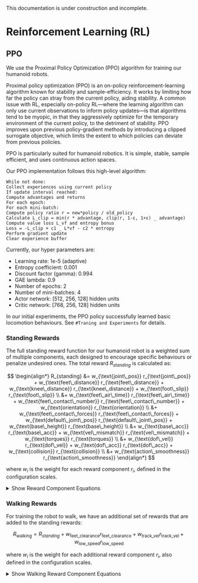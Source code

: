 
<Callout type="warning" emoji="⚠️">
  This documentation is under construction and incomplete.
</Callout>

# Reinforcement Learning (RL)

## PPO

We use the Proximal Policy Optimization (PPO) algorithm for training our humanoid robots.

Proximal policy optimization (PPO) is an on-policy reinforcement-learning algorithm known for stability and sample-efficiency. It works by limiting how far the policy can stray from the current policy, aiding stability. A common issue with RL, especially on-policy RL—where the learning algorithm can only use current observations to inform policy updates—is that algorithms tend to be myopic, in that they aggressively optimize for the temporary environment of the current policy, to the detriment of stability. PPO improves upon previous policy-gradient methods by introducing a clipped surrogate objective, which limits the extent to which policies can deviate from previous policies.

PPO is particularly suited for humanoid robotics. It is simple, stable, sample efficient, and uses continuous action spaces.

Our PPO implementation follows this high-level algorithm:

```
While not done:
Collect experiences using current policy
If update interval reached:
Compute advantages and returns
For each epoch:
For each mini-batch:
Compute policy ratio r = new*policy / old_policy
Calculate L_clip = min(r * advantage, clip(r, 1-ε, 1+ε) _ advantage)
Compute value loss L_vf and entropy bonus
Loss = -L_clip + c1 _ L*vf - c2 * entropy
Perform gradient update
Clear experience buffer
```

Currently, our hyper parameters are:

- Learning rate: 1e-5 (adaptive)
- Entropy coefficient: 0.001
- Discount factor (gamma): 0.994
- GAE lambda: 0.9
- Number of epochs: 2
- Number of mini-batches: 4
- Actor network: [512, 256, 128] hidden units
- Critic network: [768, 256, 128] hidden units

In our initial experiments, the PPO policy successfully learned basic locomotion behaviours. See `#Traning and Experiments` for details.

### Standing Rewards

The full standing reward function for our humanoid robot is a weighted sum of multiple components, each designed to encourage specific behaviours or penalize undesired ones. The total reward $R_{standing}$ is calculated as:

$$
\begin{align*}
R_{standing} &= w_{\text{joint\_pos}} r_{\text{joint\_pos}} + w_{\text{feet\_distance}} r_{\text{feet\_distance}} + w_{\text{knee\_distance}} r_{\text{knee\_distance}} + w_{\text{foot\_slip}} r_{\text{foot\_slip}} \\
  &+ w_{\text{feet\_air\_time}} r_{\text{feet\_air\_time}} + w_{\text{feet\_contact\_number}} r_{\text{feet\_contact\_number}} + w_{\text{orientation}} r_{\text{orientation}} \\
  &+ w_{\text{feet\_contact\_forces}} r_{\text{feet\_contact\_forces}} + w_{\text{default\_joint\_pos}} r_{\text{default\_joint\_pos}} + w_{\text{base\_height}} r_{\text{base\_height}} \\
  &+ w_{\text{base\_acc}} r_{\text{base\_acc}} + w_{\text{vel\_mismatch}} r_{\text{vel\_mismatch}} + w_{\text{torques}} r_{\text{torques}} \\
  &+ w_{\text{dof\_vel}} r_{\text{dof\_vel}} + w_{\text{dof\_acc}} r_{\text{dof\_acc}} + w_{\text{collision}} r_{\text{collision}} \\
  &+ w_{\text{action\_smoothness}} r_{\text{action\_smoothness}}
\end{align*}
$$

where $w_i$ is the weight for each reward component $r_i$, defined in the configuration scales.

<details>
  <summary>Show Reward Component Equations</summary>

1.  Joint Position Reward:

    $$
    r_\text{joint\_pos} = e^{-2\|\mathbf{q} - \mathbf{q}_\text{target}\|} - 0.2\|\mathbf{q} - \mathbf{q}_\text{target}\|_{[0, 0.5]}
    $$

2.  Feet Distance Reward:

    $$
    r_\text{feet\_distance} = \frac{1}{2}(e^{-100|d_{min}|} + e^{-100|d_{max}|})
    $$

3.  Knee Distance Reward: Similar to feet distance reward, but for knee joints.
4.  Foot Slip Reward:

    $$
    r_\text{foot\_slip} = -\sum_{i \in \text{feet}} \sqrt{\|\mathbf{v}_i\|} \cdot \mathbb{1}_\text{contact}
    $$

5.  Feet Air Time Reward:

    $$
    r_\text{feet\_air\_time} = \sum_{i \in \text{feet}} \min(0.5, t_{\text{air},i}) \cdot \mathbb{1}_\text{first\_contact}
    $$

6.  Feet Contact Number Reward:

    $$
    r_\text{feet\_contact\_number} = \frac{1}{2}\sum_{i \in \text{feet}} \begin{cases} 1 & \text{if contact matches gait phase} \\ -0.3 & \text{otherwise} \end{cases}
    $$

7.  Orientation Reward:

    $$
    r_\text{orientation} = \frac{1}{2}(e^{-10\sum_{i=1}^2|\phi_i|} + e^{-20\|\mathbf{g}_\text{proj}\|})
    $$

    where $\phi_i$ are the base euler angles and $\mathbf{g}_\text{proj}$ is the projected gravity vector.

8.  Feet Contact Forces Reward:

    $$
    r_\text{feet\_contact\_forces} = -\sum_{i \in \text{feet}} \max(0, \|\mathbf{f}_i\| - f_\text{max})_{[0, 400]}
    $$

9.  Default Joint Position Reward:

    $$
    r_\text{default\_joint\_pos} = e^{-100\|\mathbf{q}_\text{yaw,roll}\|} - 0.01\|\mathbf{q} - \mathbf{q}_\text{default}\|
    $$

10. Base Height Reward:

    $$
    r_\text{base\_height} = e^{-100|h - h_\text{target}|}
    $$

11. Base Acceleration Reward:

    $$
    r_\text{base\_acc} = e^{-3\|\mathbf{a}_\text{base}\|}
    $$

12. Velocity Mismatch Reward:

    $$
    r_\text{vel\_mismatch} = \frac{1}{2}(e^{-10v_z^2} + e^{-5\|\boldsymbol{\omega}_{xy}\|})
    $$

13. Velocity Tracking Reward:

    $$
        r_\text{track\_vel} = \frac{1}{2}(e^{-10\|\mathbf{v}_\text{cmd} - \mathbf{v}\|} + e^{-10|\omega_\text{cmd} - \omega|}) - 0.2(\|\mathbf{v}_\text{cmd} - \mathbf{v}\| + |\omega_\text{cmd} - \omega|) 
    $$

14. Feet Clearance Reward:

    $$
    r_\text{feet\_clearance} = \sum_{i \in \text{feet}} \mathbb{1}_{|h_i - h_\text{target}| < 0.02} \cdot (1 - \mathbb{1}_\text{stance})
    $$

15. Low Speed Reward:

    $$
    r_\text{low\_speed} = \begin{cases}
    -2 & \text{if } \text{sign}(v) \neq \text{sign}(v_\text{cmd}) \\
    -1 & \text{if } |v| < 0.5|v_\text{cmd}| \\
    0 & \text{if } |v| > 1.2|v_\text{cmd}| \\
    1.2 & \text{otherwise}
    \end{cases}
    $$

16. Torque Penalty:

    $$
    r_\text{torques} = -\sum_i \tau_i^2
    $$

17. DOF Velocity Penalty:

    $$
    r_\text{dof\_vel} = -\sum_i \dot{q}_i^2
    $$

18. DOF Acceleration Penalty:

    $$
    r_\text{dof\_acc} = -\sum_i \ddot{q}_i^2
    $$

19. Collision Penalty:

    $$
    r_\text{collision} = -\sum_{i \in \text{bodies}} \mathbb{1}_{\|\mathbf{f}_i\| > 0.1}
    $$

20. Action Smoothness Penalty:

    $$
    r_\text{action\_smoothness} = -\|\mathbf{a}_t - \mathbf{a}_{t-1}\|^2 - \|\mathbf{a}_t + \mathbf{a}_{t-2} - 2\mathbf{a}_{t-1}\|^2 - 0.05\sum_i |a_{t,i}|
    $$

</details>

### Walking Rewards

For training the robot to walk, we have an additional set of rewards that are added to the standing rewards:

$$
R_\text{walking} = R_{standing} + w_{\text{feet\_clearance}} r_{\text{feet\_clearance}} + w_{\text{track\_vel}} r_{\text{track\_vel}} + w_{\text{low\_speed}} r_{\text{low\_speed}}
$$

where $w_i$ is the weight for each additional reward component $r_i$, also defined in the configuration scales.

<details>
  <summary>Show Walking Reward Component Equations</summary>

1. Feet Clearance Reward:

   $$
   r_\text{feet\_clearance} = \sum_{i \in \text{feet}} \mathbb{1}_{|h_i - h_\text{target}| < 0.02} \cdot (1 - \mathbb{1}_\text{stance})
   $$

2. Velocity Tracking Reward:

   $$
       r_\text{track\_vel} = \frac{1}{2}(e^{-10\|\mathbf{v}_\text{cmd} - \mathbf{v}\|} + e^{-10|\omega_\text{cmd} - \omega|}) - 0.2(\|\mathbf{v}_\text{cmd} - \mathbf{v}\| + |\omega_\text{cmd} - \omega|)
   $$

3. Low Speed Reward:

   $$
   r_\text{low\_speed} = \begin{cases}
   -2 & \text{if } \text{sign}(v) \neq \text{sign}(v_\text{cmd}) \\
   -1 & \text{if } |v| < 0.5|v_\text{cmd}| \\
   0 & \text{if } |v| > 1.2|v_\text{cmd}| \\
   1.2 & \text{otherwise}
   \end{cases}
   $$

</details>
